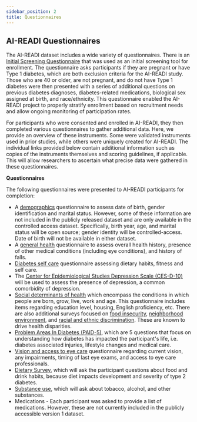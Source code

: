 ```yaml
---
sidebar_position: 2
title: Questionnaires
---
```


## AI-READI Questionnaires

The AI-READI dataset includes a wide variety of questionnaires. There is an [Initial Screening Questionnaire](pathname:///v2/questionnaires/initial-screening.pdf) that was used as an initial screening tool for enrollment. The questionnaire asks participants if they are pregnant or have Type 1 diabetes, which are both exclusion criteria for the AI-READI study. Those who are 40 or older, are not pregnant, and do not have Type 1 diabetes were then presented with a series of additional questions on previous diabetes diagnoses, diabetes-related medications, biological sex assigned at birth, and race/ethnicity. This questionnaire enabled the AI-READI project to properly stratify enrollment based on recruitment needs and allow ongoing monitoring of participation rates.

For participants who were consented and enrolled in AI-READI, they then completed various questionnaires to gather additional data. Here, we provide an overview of these instruments. Some were validated instruments used in prior studies, while others were uniquely created for AI-READI. The individual links provided below contain additional information such as copies of the instruments themselves and scoring guidelines, if applicable. This will allow researchers to ascertain what precise data were gathered in these questionnaires.

**Questionnaires**

The following questionnaires were presented to AI-READI participants for completion:

- A [demographics](pathname:///v2/questionnaires/demographics.pdf) questionnaire to assess date of birth, gender identification and marital status. However, some of these information are not included in the publicly released dataset and are only available in the controlled access dataset. Specifically, birth year, age, and marital status will be open source; gender identity will be controlled-access. Date of birth will not be available in either dataset.
- A [general health](pathname:///v2/questionnaires/general-health.pdf) questionnaire to assess overall health history, presence of other medical conditions (including eye conditions), and history of falls.
- [Diabetes self care](pathname:///v2/questionnaires/diabetes-self-care.pdf) questionnaire assessing dietary habits, fitness and self care.
- The [Center for Epidemiological Studies Depression Scale (CES-D-10)](pathname:///v2/questionnaires/depression.pdf) will be used to assess the presence of depression, a common comorbidity of depression.
- [Social determinants of health](pathname:///v2/questionnaires/sdoh.pdf) which encompass the conditions in which people are born, grow, live, work and age. This questionnaire includes items regarding education level, housing, English proficiency, etc. There are also additional surveys focused on [food insecurity](pathname:///v2/questionnaires/food-security.pdf), [neighborhood environment](pathname:///v2/questionnaires/neighborhood.pdf), and [racial and ethnic discrimination](pathname:///v2/questionnaires/racial.pdf). These are known to drive health disparities.
- [Problem Areas In Diabetes (PAID-5)](pathname:///v2/questionnaires/paid-5.pdf), which are 5 questions that focus on understanding how diabetes has impacted the participant's life, i.e. diabetes associated injuries, lifestyle changes and medical care.
- [Vision and access to eye care](pathname:///v2/questionnaires/visual.pdf) questionnaire regarding current vision, any impairments, timing of last eye exams, and access to eye care professionals.
- [Dietary Survey](pathname:///v2/questionnaires/dietary.pdf), which will ask the participant questions about food and drink habits, because diet impacts development and severity of type 2 diabetes.
- [Substance use](pathname:///v2/questionnaires/substance-use.pdf), which will ask about tobacco, alcohol, and other substances.
- Medications - Each participant was asked to provide a list of medications. However, these are not currently included in the publicly accessible version 1 dataset.

